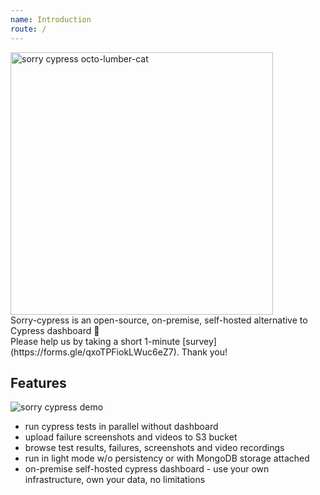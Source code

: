 ```yaml
---
name: Introduction
route: /
---
```



<div style={{ textAlign: 'center'}}>

<img width="420" src="public/octolumbercat.png" alt="sorry cypress octo-lumber-cat" />


<div>Sorry-cypress is an open-source, on-premise, self-hosted alternative to Cypress dashboard 🌲</div>

<div><GithubButton /></div>
Please help us by taking a short 1-minute [survey](https://forms.gle/qxoTPFiokLWuc6eZ7). Thank you!
</div>


## Features

<img src="public/demo.gif" alt="sorry cypress demo" />

- run cypress tests in parallel without dashboard
- upload failure screenshots and videos to S3 bucket
- browse test results, failures, screenshots and video recordings
- run in light mode w/o persistency or with MongoDB storage attached
- on-premise self-hosted cypress dashboard - use your own infrastructure, own your data, no limitations
